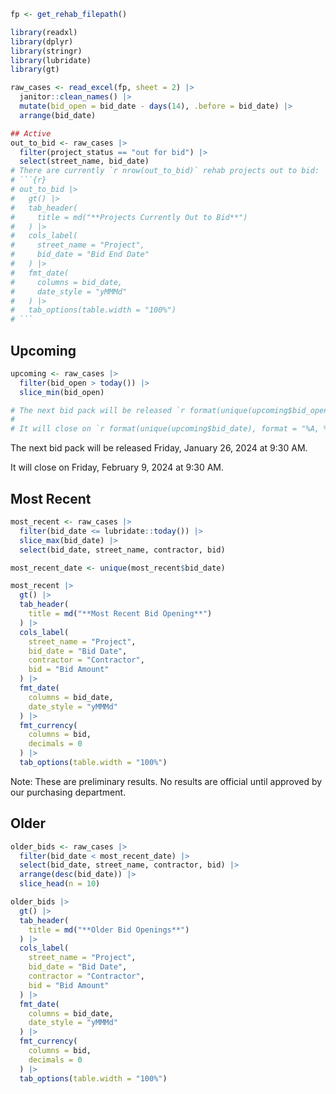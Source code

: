 
```r
fp <- get_rehab_filepath()

library(readxl)
library(dplyr)
library(stringr)
library(lubridate)
library(gt)

raw_cases <- read_excel(fp, sheet = 2) |> 
  janitor::clean_names() |> 
  mutate(bid_open = bid_date - days(14), .before = bid_date) |> 
  arrange(bid_date)
```

::: {.panel-tabset}

```r
## Active
out_to_bid <- raw_cases |>
  filter(project_status == "out for bid") |>
  select(street_name, bid_date)
# There are currently `r nrow(out_to_bid)` rehab projects out to bid:
# ```{r}
# out_to_bid |>
#   gt() |>
#   tab_header(
#     title = md("**Projects Currently Out to Bid**")
#   ) |>
#   cols_label(
#     street_name = "Project",
#     bid_date = "Bid End Date"
#   ) |>
#   fmt_date(
#     columns = bid_date,
#     date_style = "yMMMd"
#   ) |>
#   tab_options(table.width = "100%")
# ```
```

## Upcoming

```r
upcoming <- raw_cases |>
  filter(bid_open > today()) |>
  slice_min(bid_open)

# The next bid pack will be released `r format(unique(upcoming$bid_open), format = "%A, %B %d, %Y")` at 9:30 AM.
#
# It will close on `r format(unique(upcoming$bid_date), format = "%A, %B %d")` at 9:30 AM.

```

The next bid pack will be released Friday, January 26, 2024 at 9:30 AM.

It will close on Friday, February 9, 2024 at 9:30 AM.

## Most Recent

```r
most_recent <- raw_cases |> 
  filter(bid_date <= lubridate::today()) |> 
  slice_max(bid_date) |> 
  select(bid_date, street_name, contractor, bid)

most_recent_date <- unique(most_recent$bid_date)
```

```r
most_recent |> 
  gt() |> 
  tab_header(
    title = md("**Most Recent Bid Opening**")
  ) |> 
  cols_label(
    street_name = "Project",
    bid_date = "Bid Date",
    contractor = "Contractor",
    bid = "Bid Amount"
  ) |> 
  fmt_date(
    columns = bid_date,
    date_style = "yMMMd"
  ) |> 
  fmt_currency(
    columns = bid,
    decimals = 0
  ) |> 
  tab_options(table.width = "100%")
```

Note: These are preliminary results. No results are official until approved by our purchasing department.

## Older

```r
older_bids <- raw_cases |> 
  filter(bid_date < most_recent_date) |> 
  select(bid_date, street_name, contractor, bid) |> 
  arrange(desc(bid_date)) |> 
  slice_head(n = 10)
```

```r
older_bids |> 
  gt() |> 
  tab_header(
    title = md("**Older Bid Openings**")
  ) |> 
  cols_label(
    street_name = "Project",
    bid_date = "Bid Date",
    contractor = "Contractor",
    bid = "Bid Amount"
  ) |> 
  fmt_date(
    columns = bid_date,
    date_style = "yMMMd"
  ) |> 
  fmt_currency(
    columns = bid,
    decimals = 0
  ) |> 
  tab_options(table.width = "100%")
```

:::
